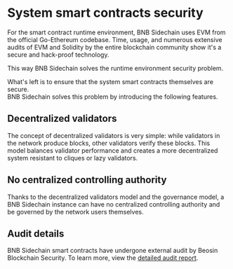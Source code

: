 # System smart contracts security

For the smart contract runtime environment, BNB Sidechain uses EVM from the official Go-Ethereum codebase. 
Time, usage, and numerous extensive audits of EVM and Solidity by the entire blockchain community show it's a secure and hack-proof technology.  

This way BNB Sidechain solves the runtime environment security problem.

What's left is to ensure that the system smart contracts themselves are secure.  
BNB Sidechain solves this problem by introducing the following features.

## Decentralized validators

The concept of decentralized validators is very simple: while validators in the network produce blocks, other validators verify these blocks.
This model balances validator performance and creates a more decentralized system resistant to cliques or lazy validators.

## No centralized controlling authority

Thanks to the decentralized validators model and the governance model, a BNB Sidechain instance can have no centralized controlling authority and be governed by the network users themselves. 

## Audit details

BNB Sidechain smart contracts have undergone external audit by Beosin Blockchain Security. 
To learn more, view the [detailed audit report](/pdf/system_smart_contracts_security_audit.pdf).




